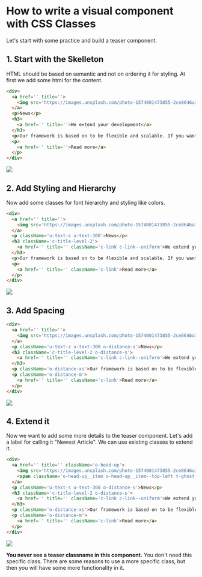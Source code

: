 
<Meta title='1.Docs|11-How to write a component'/>

# How to write a visual component with CSS Classes
Let's start with some practice and build a teaser component.

## 1. Start with the Skelleton
HTML should be based on semantic and not on ordering it for styling. At first we add some html for the content.

```html
<div>
  <a href='' title=''>
    <img src='https://images.unsplash.com/photo-1574001473855-2ce8646a3c94?ixlib=rb-1.2.1&ixid=eyJhcHBfaWQiOjEyMDd9&auto=format&fit=crop&w=2100&q=80' alt='' />
  </a>
  <p>News</p>
  <h3>
    <a href='' title=''>We extend your development</a>
  </h3>
  <p>Our framework is based on to be flexible and scalable. If you want to extend it, you can do it. Feel free to contact us...</p>
  <p>
    <a href='' title=''>Read more</a>
  </p>
</div>
```

<div style={{maxWidth: "300px"}}>
  <img src={howtoMarkup} />
</div>

## 2. Add Styling and Hierarchy
Now add some classes for font hierarchy and styling like colors.

```html
<div>
  <a href='' title=''>
    <img src='https://images.unsplash.com/photo-1574001473855-2ce8646a3c94?ixlib=rb-1.2.1&ixid=eyJhcHBfaWQiOjEyMDd9&auto=format&fit=crop&w=2100&q=80' alt='' />
  </a>
  <p className='u-text-s u-text-300'>News</p>
  <h3 className='c-title-level-2'>
    <a href='' title='' className='c-link c-link--uniform'>We extend your development</a>
  </h3>
  <p>Our framework is based on to be flexible and scalable. If you want to extend it, you can do it. Feel free to contact us...</p>
  <p>
    <a href='' title='' className='c-link'>Read more</a>
  </p>
</div>
```
<div style={{maxWidth: "300px"}}>
  <img src={howtoStyle} />
</div>

## 3. Add Spacing
```html
<div>
  <a href='' title=''>
    <img src='https://images.unsplash.com/photo-1574001473855-2ce8646a3c94?ixlib=rb-1.2.1&ixid=eyJhcHBfaWQiOjEyMDd9&auto=format&fit=crop&w=2100&q=80' alt='' />
  </a>
  <p className='u-text-s u-text-300 o-distance-s'>News</p>
  <h3 className='c-title-level-2 o-distance-s'>
    <a href='' title='' className='c-link c-link--uniform'>We extend your development</a>
  </h3>
  <p className='o-distance-xs'>Our framework is based on to be flexible and scalable. If you want to extend it, you can do it. Feel free to contact us...</p>
  <p className='o-distance-m'>
    <a href='' title='' className='c-link'>Read more</a>
  </p>
</div>
```

<div style={{maxWidth: "300px"}}>
  <img src={howtoDistances} />
</div>

## 4. Extend it
Now we want to add some more details to the teaser component. Let's add a label for calling it "Newest Article". We can use existing classes to extend it.

```html
<div>
  <a href='' title='' className='o-head-up'>
    <img src='https://images.unsplash.com/photo-1574001473855-2ce8646a3c94?ixlib=rb-1.2.1&ixid=eyJhcHBfaWQiOjEyMDd9&auto=format&fit=crop&w=2100&q=80' alt='' />
    <span className='o-head-up__item o-head-up__item--top-left t-ghost-color'>Newest Article</span>
  </a>
  <p className='u-text-s u-text-300 o-distance-s'>News</p>
  <h3 className='c-title-level-2 o-distance-s'>
    <a href='' title='' className='c-link c-link--uniform'>We extend your development</a>
  </h3>
  <p className='o-distance-xs'>Our framework is based on to be flexible and scalable. If you want to extend it, you can do it. Feel free to contact us...</p>
  <p className='o-distance-m'>
    <a href='' title='' className='c-link'>Read more</a>
  </p>
</div>
```

<div style={{maxWidth: "300px"}}>
  <img src={howtoExtend} />
</div>

**You never see a teaser classname in this component.** You don't need this specific class. There are some reasons to use a more specific class, but then you will have some more functionality in it.